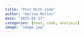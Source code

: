 ```yaml
---
title: "Post With Code"
author: "Harlow Malloc"
date: "2025-01-17"
categories: [news, code, analysis]
image: "image.jpg"
---
```


